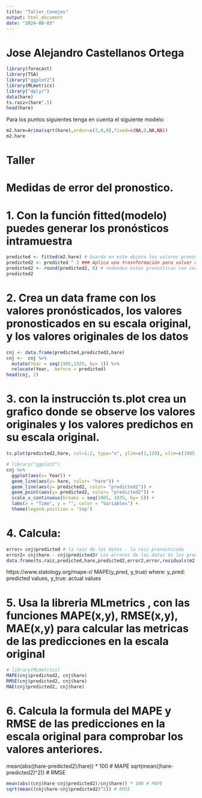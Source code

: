 ---
title: "Taller_Conejos"
output: html_document
date: "2024-08-03"
---

# **Jose Alejandro Castellanos Ortega**

```{r, warning=FALSE, include=FALSE}
library(forecast)
library(TSA)
library("ggplot2")
library(MLmetrics)
library("dplyr")
data(hare)
ts.raiz=(hare^.5)
head(hare)
```

Para los puntos siguientes tenga en cuenta el siguiente modelo:
```{r}
m2.hare=Arima(sqrt(hare),order=c(3,0,0),fixed=c(NA,0,NA,NA))
m2.hare
```
# Taller
# Medidas de error del pronostico.

# 1. Con la función fitted(modelo) puedes generar los pronósticos intramuestra

```{r}
predicted <- fitted(m2.hare) # Guarda en este objeto los valores pronósticados
predicted2 <- predicted ^ 2 ### Aplica una trasnformación para volver a los pronósticos en la escala original
predicted2 <- round(predicted2, 0) # redondea estos pronosticos con cero decimales
predicted2
```
# 2. Crea un data frame con los valores pronósticados, los valores pronosticados en su escala original, y los valores originales de los datos

```{r}
cnj <- data.frame(predicted,predicted2,hare)
cnj <-  cnj %>% 
  mutate(Year = seq(1905,1935, by= 1)) %>% 
  relocate(Year, .before = predicted)
head(cnj, 2)
```
# 3. con la instrucción ts.plot crea un grafico donde se observe los valores originales y los valores predichos en su escala original.

```{r}
ts.plot(predicted2,hare, col=1:2, type="o", ylim=c(1,120), xlim=c(1905,1935))
```

```{r, warning=FALSE}
# library("ggplot2")
cnj %>% 
  ggplot(aes(x= Year)) +
  geom_line(aes(y= hare, color= "hare")) +
  geom_line(aes(y= predicted2, color= "predicted2")) +
  geom_point(aes(y= predicted2, color= "predicted2")) +
  scale_x_continuous(breaks = seq(1905, 1935, by= 5)) +
  labs(x = "Time", y = "", color = "Variables") +
  theme(legend.position = 'top')
```

# 4. Calcula:
```{r}
error= cnj$predicted # la raiz de los datos - la raiz pronosticada
error2= cnj$hare - cnj$predicted2# Los errores de los datos Vs los pronósticos en su escala original
data.frame(ts.raiz,predicted,hare,predicted2,error2,error,residuals(m2.hare)) # observa estedata frame
```

https://www.statology.org/mape-r/
MAPE(y_pred, y_true) where:  y_pred: predicted values, y_true: actual values

# 5. Usa la libreria MLmetrics  , con las funciones MAPE(x,y), RMSE(x,y), MAE(x,y) para calcular las metricas de las predicciones en la escala original

```{r}
# library(MLmetrics)
MAPE(cnj$predicted2, cnj$hare)
RMSE(cnj$predicted2, cnj$hare)
MAE(cnj$predicted2, cnj$hare)
```


# 6. Calcula la formula del MAPE y RMSE de las predicciones en la escala original para comprobar los valores anteriores.
mean(abs((hare-predicted2)/hare)) * 100 # MAPE
sqrt(mean((hare-predicted2)^2)) # RMSE

```{r}
mean(abs((cnj$hare-cnj$predicted2)/cnj$hare)) * 100 # MAPE
sqrt(mean((cnj$hare-cnj$predicted2)^2)) # RMSE
```


